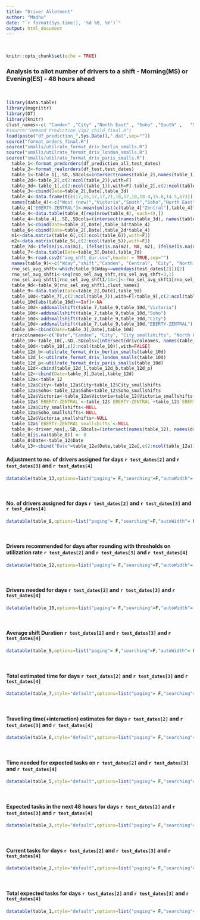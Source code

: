 ```yaml
---
title: "Driver Allotment"
author: "Madhu"
date: "`r format(Sys.time(), '%d %B, %Y')`"
output: html_document
---  
```

<br>

```r
knitr::opts_chunk$set(echo = TRUE)
```

### Analysis to allot number of drivers to a shift - Morning(MS) or Evening(ES) - 48 hours ahead  
<br>




```r

library(data.table)
library(magrittr)
library(DT)
library(knitr)
clust_names<-c( "Camden" ,"City" ,"North East" , "Soho" ,"South" ,   "Southeast" ,"Victoria" , "West (new)", "West", "EBERTY-ZENTRAL","Central" )
#source("Demand_Prediction_V3p2_child_final.R")
load(paste("df_prediction_",Sys.Date(),".dat",sep="")) 
source("format_orders_final.R")
source("smalls/utilrate_format_driv_berlin_smalls.R")
source("smalls/utilrate_format_driv_london_smalls.R")
source("smalls/utilrate_format_driv_paris_smalls.R")
  table_1<-format_predorders(df_prediction_all,test_dates)
  table_2<-format_realorders(df_test,test_dates)
  table_1<-table_1[,.SD,.SDcols=intersect(names(table_2),names(table_1))]
  table_2d<-table_2[,c(2:ncol(table_2)),with=F]
  table_3d<-table_1[,c(2:ncol(table_1)),with=F]-table_2[,c(2:ncol(table_1)),with=F]
  table_3<-cbind(Date=table_2[,Date],table_3d)
  table_4<-data.frame(t(c(17,15,17,17,21,18,17,18,18.4,15.8,14.5,17)))
  names(table_4)<-c("West (new)","Victoria","South","Soho","North East","Camden","City","Southeast","West","Zentral","Nord Westen","Central")
  table_4["EBERTY-ZENTRAL"]<-mean(unlist(c(table_4["Zentral"],table_4["Nord Westen"])))
  table_4<-data.table(table_4[rep(nrow(table_4), each=4),])
  table_4<-table_4[,.SD,.SDcols=(intersect(names(table_3d), names(table_4)))]
  table_5<-cbind(Date=table_2[,Date],table_3d*table_4)
  table_6<-cbind(Date=table_2[,Date],table_2d*table_4)
  m1<-data.matrix(table_6[,c(2:ncol(table_6)),with=F])
  m2<-data.matrix(table_5[,c(2:ncol(table_5)),with=F])
  table_7d<-ifelse(is.na(m1), ifelse(is.na(m2), NA, m2), ifelse(is.na(m2), m1, m1 + m2))
  table_7<-data.table(Date=table_3[,Date],table_7d)
  table_9<-read.csv2("avg_shft_dur.csv",header = TRUE,sep="")
  names(table_9)<-c("Wday","shift","Camden", "Central", "City", "North East", "Soho", "South", "Southeast", "Victoria", "West (new)", "West", "EBERTY-ZENTRAL" )
  rno_sel_avg_shft<-which(table_9$Wday==weekdays(test_dates[2]))[2]
  rno_sel_avg_shft1<-seq(rno_sel_avg_shft,rno_sel_avg_shft+3,1)
  rno_sel_avg_shft1[rno_sel_avg_shft1/14>1]<-rno_sel_avg_shft1[rno_sel_avg_shft1/14>1]%%14
  table_9d<-table_9[rno_sel_avg_shft1,clust_names]
  table_9<-data.table(Date=table_2[,Date],table_9d)
  table_10d<-table_7[,c(2:ncol(table_7)),with=F]/table_9[,c(2:ncol(table_9)),with=F]
  table_10d[abs(table_10d)==Inf]<-NA
  table_10d<-addsmallshift(table_7,table_9,table_10d,"Victoria")
  table_10d<-addsmallshift(table_7,table_9,table_10d,"Soho")
  table_10d<-addsmallshift(table_7,table_9,table_10d,"City")
  table_10d<-addsmallshift(table_7,table_9,table_10d,"EBERTY-ZENTRAL")
  table_10<-cbind(Date=table_3[,Date],table_10d)
  drivcolnames<-c("Date","Camden", "City", "City_smallshifts", "North East", "Soho", "Soho_smallshifts", "South", "Southeast", "Victoria", "Victoria_smallshifts", "West (new)", "West", "EBERTY-ZENTRAL","EBERTY-ZENTRAL_smallshifts","Central")
  table_10<-table_10[,.SD,.SDcols=(intersect(drivcolnames, names(table_10)))]
  table_10d<-table_10[,c(2:ncol(table_10)),with=FALSE]
  table_12d_b<-utilrate_format_driv_berlin_smalls(table_10d)
  table_12d_l<-utilrate_format_driv_london_smalls(table_10d)
  table_12d_p<-utilrate_format_driv_paris_smalls(table_10d)
  table_12d<-cbind(table_12d_l,table_12d_b,table_12d_p)
  table_12<-cbind(Date=table_3[,Date],table_12d)        
  table_12a<-table_12
  table_12a$City<-table_12a$City+table_12$City_smallshifts
  table_12a$Soho<-table_12a$Soho+table_12$Soho_smallshifts
  table_12a$Victoria<-table_12a$Victoria+table_12$Victoria_smallshifts
  table_12a$`EBERTY-ZENTRAL`<-table_12$`EBERTY-ZENTRAL`+table_12$`EBERTY-ZENTRAL_smallshifts`
  table_12a$City_smallshifts<-NULL
  table_12a$Soho_smallshifts<-NULL
  table_12a$Victoria_smallshifts<-NULL
  table_12a$`EBERTY-ZENTRAL_smallshifts`<-NULL
  table_8<-driver_nos[,.SD,.SDcols=(intersect(names(table_12), names(driver_nos)))]
  table_8[is.na(table_8)] <- 0
  table_8$Date<-table_12$Date
  table_13<-cbind("Date"=table_12a$Date,table_12a[,c(2:ncol(table_12a)),with=FALSE]-table_8[,c(2:ncol(table_8)),with=FALSE])

```



#### Adjustment to no. of drivers assigned for days `r test_dates[2]` and `r test_dates[3]` and `r test_dates[4]`

```r


datatable(table_13,options=list("paging"= F,"searching"=F,"autoWidth"= F))

```
<br>

#### No. of drivers assigned for days `r test_dates[2]` and `r test_dates[3]` and `r test_dates[4]`

```r


datatable(table_8,options=list("paging"= F,"searching"=F,"autoWidth"= F))

```
<br>

#### Drivers recommended for days after rounding with thresholds on utilization rate `r test_dates[2]` and `r test_dates[3]` and `r test_dates[4]`
```r


datatable(table_12,options=list("paging"= F,"searching"=F,"autoWidth"= F))

```
<br>



#### Drivers needed  for days `r test_dates[2]` and `r test_dates[3]` and `r test_dates[4]`
```r


datatable(table_10,options=list("paging"= F,"searching"=F,"autoWidth"= F))%>%formatRound(drivcolnames, 2)

```
<br>


#### Average shift Duration `r test_dates[2]` and `r test_dates[3]` and `r test_dates[4]`

```r


datatable(table_9,options=list("paging"= F,"searching"=F,"autoWidth"= F))

```
<br>


#### Total estimated time for days `r test_dates[2]` and `r test_dates[3]` and `r test_dates[4]`

```r
datatable(table_7,style="default",options=list("paging"= F,"searching"=F))%>%formatRound(clust_names, 2)

```
<br>


#### Travelling time(+interaction) estimates for days `r test_dates[2]` and `r test_dates[3]` and `r test_dates[4]`

```r


datatable(table_6,style="default",options=list("paging"= F,"searching"=F))%>%formatRound(clust_names, 2)

```
<br>


#### Time needed for expected tasks on `r test_dates[2]` and `r test_dates[3]` and `r test_dates[4]`

```r
datatable(table_5,style="default",options=list("paging"= F,"searching"=F))%>%formatRound(clust_names, 2)

```
<br>


#### Expected tasks in the next 48 hours for days `r test_dates[2]` and `r test_dates[3]` and `r test_dates[4]`

```r
datatable(table_3,style="default",options=list("paging"= F,"searching"=F))%>%formatRound(clust_names, 2)

```
<br>


#### Current tasks for days `r test_dates[2]` and `r test_dates[3]` and `r test_dates[4]`

```r
datatable(table_2,style="default",options=list("paging"= F,"searching"=F))%>%formatRound(clust_names, 2)

```
<br>


#### Total expected tasks for days `r test_dates[2]` and `r test_dates[3]` and `r test_dates[4]`

```r
datatable(table_1,style="default",options=list("paging"= F,"searching"=F))%>%formatRound(clust_names, 2)

```

